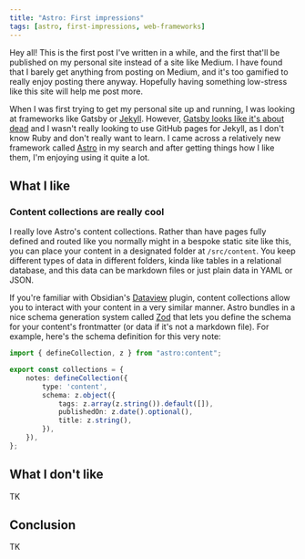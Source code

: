 ```yaml
---
title: "Astro: First impressions"
tags: [astro, first-impressions, web-frameworks]
---
```


Hey all! This is the first post I've written in a while, and the first that'll
be published on my personal site instead of a site like Medium. I have found
that I barely get anything from posting on Medium, and it's too gamified to
really enjoy posting there anyway. Hopefully having something low-stress like
this site will help me post more.

When I was first trying to get my personal site up and running, I was looking
at frameworks like Gatsby or [Jekyll][jekyll]. However,
[Gatsby looks like it's about dead][gatsby-dead] and I wasn't really looking to
use GitHub pages for Jekyll, as I don't know Ruby and don't really want to
learn. I came across a relatively new framework called [Astro][astro] in my
search and after getting things how I like them, I'm enjoying using it quite a
lot.

## What I like

### Content collections are really cool

I really love Astro's content collections. Rather than have pages fully defined
and routed like you normally might in a bespoke static site like this, you can
place your content in a designated folder at `/src/content`. You keep different
types of data in different folders, kinda like tables in a relational database,
and this data can be markdown files or just plain data in YAML or JSON.

If you're familiar with Obsidian's [Dataview][dataview] plugin, content
collections allow you to interact with your content in a very similar manner.
Astro bundles in a nice schema generation system called [Zod][zod] that lets
you define the schema for your content's frontmatter (or data if it's not a
markdown file). For example, here's the schema definition for this very note:

```ts
import { defineCollection, z } from "astro:content";

export const collections = {
    notes: defineCollection({
        type: 'content',
        schema: z.object({
            tags: z.array(z.string()).default([]),
            publishedOn: z.date().optional(),
            title: z.string(),
        }),
    }),
};
```

## What I don't like

TK

## Conclusion

TK

[astro]: https://astro.build
[dataview]: https://blacksmithgu.github.io/obsidian-dataview
[gatsby-dead]: https://github.com/gatsbyjs/gatsby/issues/38696
[jekyll]: https://jekyllrb.com
[zod]: https://zod.dev
